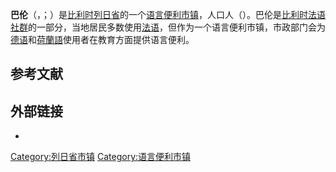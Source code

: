 {{for|一种电子元件|换衡器}}
{{noteTA|G1=比利时地名}}
{{Infobox Belgium municipality
|name=巴伦
|native_name=<small>{{native name|fr|Baelen}}<br>{{native name|wa|Bailou}}</small>
|picture=Baelen 1.jpg
|picture-legend=圣保禄教堂
|map=Baelen Liège Belgium Map.svg
|map-legend=巴伦在[[列日省|列日省]]的位置
|arms=Blason_Baelen.svg
|flag=Baelen vlag.svg
|region={{BE-REG-WAL}}
|community={{BE-FR}}
|province={{BE-PROV-LG}}
|arrondissement=[[韋爾維耶區|韋爾維耶區]]
|nis=63004
|pyramid-date=
|0-19=
|20-64=
|65=
|foreigners=
|foreigners-date=
|mayor=Maurice Fyon ([[社会党_(比利时)|PS]])
|majority=Action citoyenne Baelen-Membach<br>(ACBM)
|postal-codes=4837
|telephone-area=087
|web=[http://www.baelen.be/ www.baelen.be]
|coordinates = {{coord|50|37|N|05|58|E|region:BE|display=inline,title}}
}}
'''巴伦'''（{{lang-fr|Baelen}}，{{IPA-fr|balɛn}}；{{lang-wa|Bailou}}）是[[比利时|比利时]][[列日省|列日省]]的一个[[语言便利市镇|语言便利]][[市镇_(比利时)|市镇]]，人口{{wikidata|property|normal+|P1082}}人（{{wikidata|qualifier|P1082|P585}}）。巴伦是[[比利时法语社群|比利时法语社群]]的一部分，当地居民多数使用[[法语|法语]]，但作为一个语言便利市镇，市政部门会为[[德语|德语]]和[[荷蘭語|荷蘭語]]使用者在教育方面提供语言便利。

== 参考文献 ==
{{Reflist}}

==外部链接==
* {{Commons category-inline|Baelen}}

{{列日省市镇}}
{{Authority control}}
{{DEFAULTSORT:Baelen}}
[[Category:列日省市镇|Category:列日省市镇]]
[[Category:语言便利市镇|Category:语言便利市镇]]
{{Liège-geo-stub}}